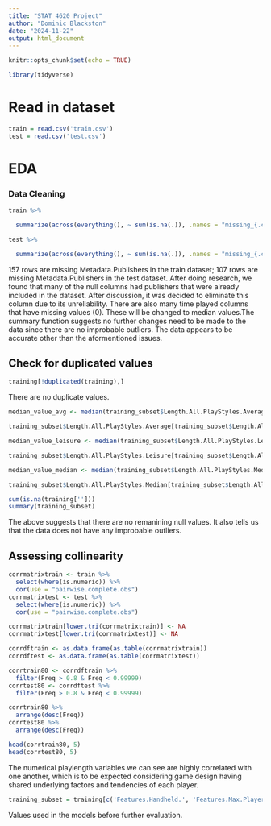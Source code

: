 ---
title: "STAT 4620 Project"
author: "Dominic Blackston"
date: "2024-11-22"
output: html_document
---

```{r setup, include=FALSE}
knitr::opts_chunk$set(echo = TRUE)
```

```{r}
library(tidyverse)
```


# Read in dataset
```{r}
train = read.csv('train.csv')
test = read.csv('test.csv')
```

# EDA

### Data Cleaning

```{r}
train %>% 

  summarize(across(everything(), ~ sum(is.na(.)), .names = "missing_{.col}")) 

test %>% 

  summarize(across(everything(), ~ sum(is.na(.)), .names = "missing_{.col}")) 
```


157 rows are missing Metadata.Publishers in the train dataset; 107 rows are missing Metadata.Publishers in the test dataset.  After doing research, we found that many of the null columns had publishers that were already included in the dataset. After discussion, it was decided to eliminate this column due to its unreliability. There are also many time played columns that have missing values (0). These will be changed to median values.The summary function suggests no further changes need to be made to the data since there are no improbable outliers. The data appears to be accurate other than the aformentioned issues.

## Check for duplicated values
```{r}
training[!duplicated(training),]
```
There are no duplicate values.

```{r}
median_value_avg <- median(training_subset$Length.All.PlayStyles.Average[training_subset$Length.All.PlayStyles.Average != 0], na.rm = TRUE)

training_subset$Length.All.PlayStyles.Average[training_subset$Length.All.PlayStyles.Average == 0] = median_value_avg

median_value_leisure <- median(training_subset$Length.All.PlayStyles.Leisure[training_subset$Length.All.PlayStyles.Leisure != 0], na.rm = TRUE)

training_subset$Length.All.PlayStyles.Leisure[training_subset$Length.All.PlayStyles.Leisure == 0] = median_value_leisure

median_value_median <- median(training_subset$Length.All.PlayStyles.Median[training_subset$Length.All.PlayStyles.Median != 0], na.rm = TRUE)

training_subset$Length.All.PlayStyles.Median[training_subset$Length.All.PlayStyles.Median == 0] = median_value_median
```


```{r}
sum(is.na(training['']))
summary(training_subset)
```
The above suggests that there are no remanining null values. It also tells us that the data does not have any improbable outliers.

## Assessing collinearity
```{r}
corrmatrixtrain <- train %>%
  select(where(is.numeric)) %>%
  cor(use = "pairwise.complete.obs")
corrmatrixtest <- test %>%
  select(where(is.numeric)) %>%
  cor(use = "pairwise.complete.obs")

corrmatrixtrain[lower.tri(corrmatrixtrain)] <- NA
corrmatrixtest[lower.tri(corrmatrixtest)] <- NA

corrdftrain <- as.data.frame(as.table(corrmatrixtrain))
corrdftest <- as.data.frame(as.table(corrmatrixtest))

corrtrain80 <- corrdftrain %>%
  filter(Freq > 0.8 & Freq < 0.99999)
corrtest80 <- corrdftest %>%
  filter(Freq > 0.8 & Freq < 0.99999)

corrtrain80 %>%
  arrange(desc(Freq))
corrtest80 %>%
  arrange(desc(Freq))

head(corrtrain80, 5)
head(corrtest80, 5)
```
The numerical playlength variables we can see are highly correlated with one another, which is to be expected considering game design having shared underlying factors and tendencies of each player. 



```{r}
training_subset = training[c('Features.Handheld.', 'Features.Max.Players', 'Features.Multiplatform.', 'Features.Online.', 'Metadata.Genres', 'Metadata.Licensed.', 'Metadata.Publishers', 'Metadata.Sequel.', 'Metrics.Review.Score', 'Metrics.Sales','Metrics.Used.Price', 'Release.Console', 'Release.Rating', 'Release.Re.release.', 'Release.Year', 'Length.All.PlayStyles.Average', 'Length.All.PlayStyles.Leisure', 'Length.All.PlayStyles.Median')]
```
Values used in the models before further evaluation.



